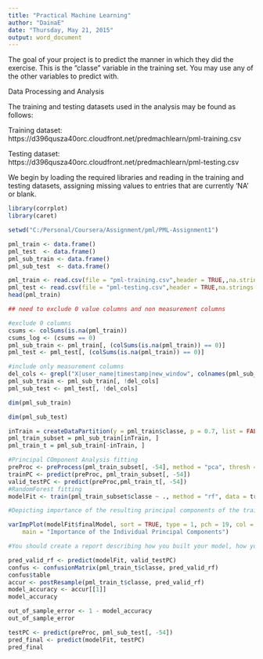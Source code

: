 ```yaml
---
title: "Practical Machine Learning"
author: "DainaE"
date: "Thursday, May 21, 2015"
output: word_document
---
```



The goal of your project is to predict the manner in which they did the exercise. This is the "classe" variable in the training set. You may use any of the other variables to predict with. 

Data Processing and Analysis

The training and testing datasets used in the analysis may be found as follows:

Training dataset:
 https://d396qusza40orc.cloudfront.net/predmachlearn/pml-training.csv

Testing dataset:
 https://d396qusza40orc.cloudfront.net/predmachlearn/pml-testing.csv

We begin by loading the required libraries and reading in the training and testing datasets, assigning missing values to entries that are currently 'NA' or blank.

```r
library(corrplot)
library(caret)

setwd("C:/Personal/Coursera/Assignment/pml/PML-Assignment1")

pml_train <- data.frame()
pml_test  <- data.frame()
pml_sub_train <- data.frame()
pml_sub_test  <- data.frame()

pml_train <- read.csv(file = "pml-training.csv",header = TRUE,,na.strings=c("NA", ""))
pml_test <- read.csv(file = "pml-testing.csv",header = TRUE,na.strings = c("NA", ""))
head(pml_train)

## need to exclude 0 value columns and non measurement columns 

#exclude 0 columns
csums <- colSums(is.na(pml_train))
csums_log <- (csums == 0)
pml_sub_train <- pml_train[, (colSums(is.na(pml_train)) == 0)]
pml_test <- pml_test[, (colSums(is.na(pml_train)) == 0)]

#include only measurement columns
del_cols <- grepl("X|user_name|timestamp|new_window", colnames(pml_sub_train))
pml_sub_train <- pml_sub_train[, !del_cols]
pml_sub_test <- pml_test[, !del_cols]

dim(pml_sub_train)

dim(pml_sub_test)

inTrain = createDataPartition(y = pml_train$classe, p = 0.7, list = FALSE)
pml_train_subset = pml_sub_train[inTrain, ]
pml_train_t = pml_sub_train[-inTrain, ]


```


```r

#Principal COmponent Analysis fitting
preProc <- preProcess(pml_train_subset[, -54], method = "pca", thresh = 0.99)
trainPC <- predict(preProc, pml_train_subset[, -54])
valid_testPC <- predict(preProc,pml_train_t[, -54])
#RandomForest fitting
modelFit <- train(pml_train_subset$classe ~ ., method = "rf", data = trainPC, trControl = trainControl(method = "cv", number = 4), importance = TRUE)

#Depicting importance of the resulting principal components of the trained model

varImpPlot(modelFit$finalModel, sort = TRUE, type = 1, pch = 19, col = 1, cex = 1, 
    main = "Importance of the Individual Principal Components")


```


```r

#You should create a report describing how you built your model, how you used cross #validation, what you think the expected out of sample error is, and why you made the #choices you did. You will also use your prediction model to predict 20 different test #cases. 

pred_valid_rf <- predict(modelFit, valid_testPC)
confus <- confusionMatrix(pml_train_t$classe, pred_valid_rf)
confus$table
accur <- postResample(pml_train_t$classe, pred_valid_rf)
model_accuracy <- accur[[1]]
model_accuracy

out_of_sample_error <- 1 - model_accuracy
out_of_sample_error

```

```r
testPC <- predict(preProc, pml_sub_test[, -54])
pred_final <- predict(modelFit, testPC)
pred_final

```

